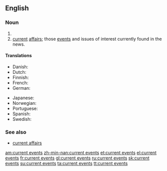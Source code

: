==English==

===Noun===
{{infl|en|noun|head=[[current]] [[events]]|plural}}

# {{plural of|[[current event]]}}
# [[current]] [[affairs]]; those [[event]]s and issues of interest currently found in the news.

====Translations====
{{trans-top|news items}}
* Danish: {{t|da|aktuelle begivenheder}}
* Dutch: {{t|nl|actualiteiten}}
* Finnish: {{t|fi|nykyiset tapahtumat}}
* French: {{t|fr|actualités}}
* German: {{t|de|aktuelle Veranstaltungen}}
{{trans-mid}}
* Japanese: {{t|ja|時事|tr=jiji|sc=Jpan}}
* Norwegian: {{t|no|aktuelle begivenheter}}
* Portuguese: {{t|pt|eventos atuais}}
* Spanish: {{t|es|acontecimientos de actualidad}}
* Swedish: {{t|sv|aktuella begivenheter}}
{{trans-bottom}}

===See also===
*[[current affairs]]

[[am:current events]]
[[zh-min-nan:current events]]
[[et:current events]]
[[el:current events]]
[[fr:current events]]
[[gl:current events]]
[[ru:current events]]
[[sk:current events]]
[[su:current events]]
[[ta:current events]]
[[tt:current events]]